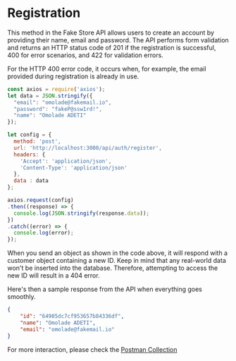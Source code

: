 

# Registration

This method in the Fake Store API allows users to create an account by providing their name, email and password.
The API performs form validation and returns an HTTP status code of 201 if the registration is successful, 400 for error scenarios, and 422 for validation errors.

For the HTTP 400 error code, it occurs when, for example, the email provided during registration is already in use.

```js copy showLineNumbers filename="auth/register.js"
const axios = require('axios');
let data = JSON.stringify({
  "email": "omolade@fakemail.io",
  "password": "fakeP@ssw1rd!",
  "name": "Omolade ADETI"
});

let config = {
  method: 'post',
  url: 'http://localhost:3000/api/auth/register',
  headers: {
    'Accept': 'application/json',
    'Content-Type': 'application/json'
  },
  data : data
};

axios.request(config)
.then((response) => {
  console.log(JSON.stringify(response.data));
})
.catch((error) => {
  console.log(error);
});

```

<Callout>
    When you send an object as shown in the code above, it will respond with a customer object containing a new ID.
    Keep in mind that any real-world data won't be inserted into the database. Therefore, attempting to access the new ID will result in a 404 error.
</Callout>


Here's then a sample response from the API when everything goes smoothly.
``` json copy filename="API Response"
{
    "id": "64905dc7cf953657b84336df",
    "name": "Omolade ADETI",
    "email": "omolade@fakemail.io"
}
```

For more interaction, please check the [Postman Collection](https://www.postman.com/red-eclipse-403574/workspace/denis-akp/request/6548572-eff8a2a4-9b70-4a22-9157-10c2f28611a0?active-environment=dff61d40-d363-4cfb-8229-c4ff7e630154)
